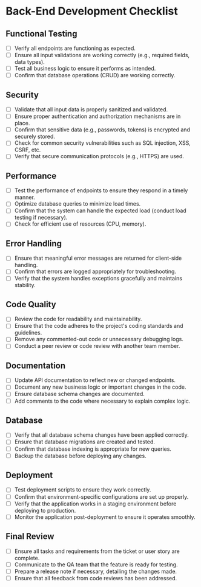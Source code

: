 # Back-End Development Checklist

## Functional Testing
- [ ] Verify all endpoints are functioning as expected.
- [ ] Ensure all input validations are working correctly (e.g., required fields, data types).
- [ ] Test all business logic to ensure it performs as intended.
- [ ] Confirm that database operations (CRUD) are working correctly.
## Security
- [ ] Validate that all input data is properly sanitized and validated.
- [ ] Ensure proper authentication and authorization mechanisms are in place.
- [ ] Confirm that sensitive data (e.g., passwords, tokens) is encrypted and securely stored.
- [ ] Check for common security vulnerabilities such as SQL injection, XSS, CSRF, etc.
- [ ] Verify that secure communication protocols (e.g., HTTPS) are used.
## Performance
- [ ] Test the performance of endpoints to ensure they respond in a timely manner.
- [ ] Optimize database queries to minimize load times.
- [ ] Confirm that the system can handle the expected load (conduct load testing if necessary).
- [ ] Check for efficient use of resources (CPU, memory).
## Error Handling
- [ ] Ensure that meaningful error messages are returned for client-side handling.
- [ ] Confirm that errors are logged appropriately for troubleshooting.
- [ ] Verify that the system handles exceptions gracefully and maintains stability.
## Code Quality
- [ ] Review the code for readability and maintainability.
- [ ] Ensure that the code adheres to the project's coding standards and guidelines.
- [ ] Remove any commented-out code or unnecessary debugging logs.
- [ ] Conduct a peer review or code review with another team member.
## Documentation
- [ ] Update API documentation to reflect new or changed endpoints.
- [ ] Document any new business logic or important changes in the code.
- [ ] Ensure database schema changes are documented.
- [ ] Add comments to the code where necessary to explain complex logic.
## Database
- [ ] Verify that all database schema changes have been applied correctly.
- [ ] Ensure that database migrations are created and tested.
- [ ] Confirm that database indexing is appropriate for new queries.
- [ ] Backup the database before deploying any changes.
## Deployment
- [ ] Test deployment scripts to ensure they work correctly.
- [ ] Confirm that environment-specific configurations are set up properly.
- [ ] Verify that the application works in a staging environment before deploying to production.
- [ ] Monitor the application post-deployment to ensure it operates smoothly.
## Final Review
- [ ] Ensure all tasks and requirements from the ticket or user story are complete.
- [ ] Communicate to the QA team that the feature is ready for testing.
- [ ] Prepare a release note if necessary, detailing the changes made.
- [ ] Ensure that all feedback from code reviews has been addressed.
